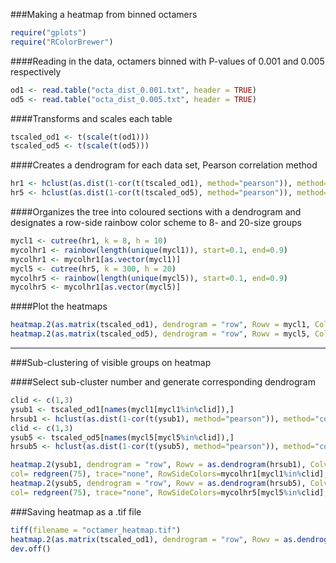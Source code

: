 ###Making a heatmap from binned octamers
```R
require("gplots")
require("RColorBrewer")
```

####Reading in the data, octamers binned with P-values of 0.001 and 0.005 respectively

```R
od1 <- read.table("octa_dist_0.001.txt", header = TRUE)
od5 <- read.table("octa_dist_0.005.txt", header = TRUE)
```

####Transforms and scales each table
```R
tscaled_od1 <- t(scale(t(od1)))
tscaled_od5 <- t(scale(t(od5)))
```

####Creates a dendrogram for each data set, Pearson correlation method
```R
hr1 <- hclust(as.dist(1-cor(t(tscaled_od1), method="pearson")), method="complete")
hr5 <- hclust(as.dist(1-cor(t(tscaled_od5), method="pearson")), method="complete")
```

####Organizes the tree into coloured sections with a dendrogram and designates a row-side rainbow color scheme to 8- and 20-size groups
```R
mycl1 <- cutree(hr1, k = 8, h = 10)
mycolhr1 <- rainbow(length(unique(mycl1)), start=0.1, end=0.9)
mycolhr1 <- mycolhr1[as.vector(mycl1)]
mycl5 <- cutree(hr5, k = 300, h = 20)
mycolhr5 <- rainbow(length(unique(mycl5)), start=0.1, end=0.9)
mycolhr5 <- mycolhr1[as.vector(mycl5)]
```

####Plot the heatmaps
```R
heatmap.2(as.matrix(tscaled_od1), dendrogram = "row", Rowv = mycl1, Colv = FALSE, col = redgreen(75), trace = "none", RowSideColors = mycolhr1, xlab="Bin Numbers", ylab= "Octamers")
heatmap.2(as.matrix(tscaled_od5), dendrogram = "row", Rowv = mycl5, Colv = FALSE, col = redgreen(75), trace = "none", RowSideColors = mycolhr5, xlab="Bin Numbers", ylab= "Octamers")
```
---
###Sub-clustering of visible groups on heatmap

####Select sub-cluster number and generate corresponding dendrogram
```R
clid <- c(1,3)
ysub1 <- tscaled_od1[names(mycl1[mycl1%in%clid]),]
hrsub1 <- hclust(as.dist(1-cor(t(ysub1), method="pearson")), method="complete")
clid <- c(1,3)
ysub5 <- tscaled_od5[names(mycl5[mycl5%in%clid]),]
hrsub5 <- hclust(as.dist(1-cor(t(ysub5), method="pearson")), method="complete")
```
   
```R
heatmap.2(ysub1, dendrogram = "row", Rowv = as.dendrogram(hrsub1), Colv = FALSE,
col= redgreen(75), trace="none", RowSideColors=mycolhr1[mycl1%in%clid], xlab="Bin Numbers", ylab= "Octamers")
heatmap.2(ysub5, dendrogram = "row", Rowv = as.dendrogram(hrsub5), Colv = FALSE,
col= redgreen(75), trace="none", RowSideColors=mycolhr5[mycl5%in%clid], xlab="Bin Numbers", ylab= "Octamers")
```

###Saving heatmap as a .tif file
```R
tiff(filename = "octamer_heatmap.tif")
heatmap.2(as.matrix(tscaled_od1), dendrogram = "row", Rowv = as.dendrogram(hr1), Colv = FALSE, col = redgreen(75), trace = "none", RowSideColors = mycolhr1, xlab="Bin Numbers", ylab= "Octamers")
dev.off()
```
